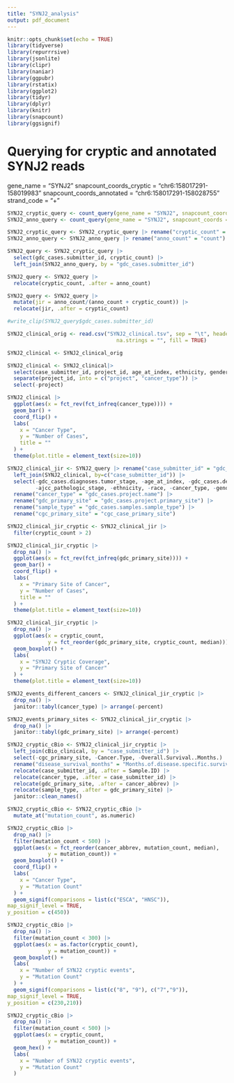 ```yaml
---
title: "SYNJ2_analysis"
output: pdf_document
---
```


```r
knitr::opts_chunk$set(echo = TRUE)
library(tidyverse)
library(repurrrsive)
library(jsonlite)
library(clipr)
library(naniar)
library(ggpubr)
library(rstatix)
library(ggplot2)
library(tidyr)
library(dplyr)
library(knitr)
library(snapcount)
library(ggsignif)
```

# Querying for cryptic and annotated SYNJ2 reads

gene_name = "SYNJ2" 
snapcount_coords_cryptic = "chr6:158017291-158019983"
snapcount_coords_annotated = "chr6:158017291-158028755"
strand_code = "+"

```r
SYNJ2_cryptic_query <- count_query(gene_name = "SYNJ2", snapcount_coords = "chr6:158017291-158019983", strand_code = "+")
SYNJ2_anno_query <- count_query(gene_name = "SYNJ2", snapcount_coords = "chr6:158017291-158028755", strand_code = "+")
```

```r

SYNJ2_cryptic_query <- SYNJ2_cryptic_query |> rename("cryptic_count" = "count")
SYNJ2_anno_query <- SYNJ2_anno_query |> rename("anno_count" = "count")

SYNJ2_query <- SYNJ2_cryptic_query |> 
  select(gdc_cases.submitter_id, cryptic_count) |> 
  left_join(SYNJ2_anno_query, by = "gdc_cases.submitter_id")

SYNJ2_query <- SYNJ2_query |> 
  relocate(cryptic_count, .after = anno_count)

SYNJ2_query <- SYNJ2_query |> 
  mutate(jir = anno_count/(anno_count + cryptic_count)) |> 
  relocate(jir, .after = cryptic_count)

#write_clip(SYNJ2_query$gdc_cases.submitter_id)
```

```r
SYNJ2_clinical_orig <- read.csv("SYNJ2_clinical.tsv", sep = "\t", header = TRUE,
                                   na.strings = "", fill = TRUE)

SYNJ2_clinical <- SYNJ2_clinical_orig

SYNJ2_clinical <- SYNJ2_clinical|> 
  select(case_submitter_id, project_id, age_at_index, ethnicity, gender, race, ajcc_pathologic_stage) |> 
  separate(project_id, into = c("project", "cancer_type")) |> 
  select(-project)
```

```r

SYNJ2_clinical |> 
  ggplot(aes(x = fct_rev(fct_infreq(cancer_type)))) +
  geom_bar() +
  coord_flip() +
  labs(
    x = "Cancer Type",
    y = "Number of Cases",
    title = ""
  ) +
  theme(plot.title = element_text(size=10))
```

```r

SYNJ2_clinical_jir <- SYNJ2_query |> rename("case_submitter_id" = "gdc_cases.submitter_id") |> 
  left_join(SYNJ2_clinical, by=c("case_submitter_id")) |> 
  select(-gdc_cases.diagnoses.tumor_stage, -age_at_index, -gdc_cases.demographic.gender, 
         -ajcc_pathologic_stage, -ethnicity, -race, -cancer_type, -gender) |> 
  rename("cancer_type" = "gdc_cases.project.name") |> 
  rename("gdc_primary_site" = "gdc_cases.project.primary_site") |> 
  rename("sample_type" = "gdc_cases.samples.sample_type") |> 
  rename("cgc_primary_site" = "cgc_case_primary_site")

SYNJ2_clinical_jir_cryptic <- SYNJ2_clinical_jir |> 
  filter(cryptic_count > 2) 
```

```r

SYNJ2_clinical_jir_cryptic |> 
  drop_na() |> 
  ggplot(aes(x = fct_rev(fct_infreq(gdc_primary_site)))) +
  geom_bar() +
  coord_flip() +
  labs(
    x = "Primary Site of Cancer",
    y = "Number of Cases",
    title = ""
  ) +
  theme(plot.title = element_text(size=10))
```

```r

SYNJ2_clinical_jir_cryptic |> 
  drop_na() |> 
  ggplot(aes(x = cryptic_count,
             y = fct_reorder(gdc_primary_site, cryptic_count, median))) +
  geom_boxplot() +
  labs(
    x = "SYNJ2 Cryptic Coverage",
    y = "Primary Site of Cancer"
  ) +
  theme(plot.title = element_text(size=10))
```

```r

SYNJ2_events_different_cancers <- SYNJ2_clinical_jir_cryptic |> 
  drop_na() |> 
  janitor::tabyl(cancer_type) |> arrange(-percent)
```

```r

SYNJ2_events_primary_sites <- SYNJ2_clinical_jir_cryptic |> 
  drop_na() |> 
  janitor::tabyl(gdc_primary_site) |> arrange(-percent)
```

```r

SYNJ2_cryptic_cBio <- SYNJ2_clinical_jir_cryptic |> 
  left_join(cBio_clinical, by = "case_submitter_id") |> 
  select(-cgc_primary_site, -Cancer.Type, -Overall.Survival..Months.) |>
  rename("disease_survival_months" = "Months.of.disease.specific.survival") |> 
  relocate(case_submitter_id, .after = Sample.ID) |> 
  relocate(cancer_type, .after = case_submitter_id) |> 
  relocate(gdc_primary_site, .after = cancer_abbrev) |> 
  relocate(sample_type, .after = gdc_primary_site) |> 
  janitor::clean_names()
```

```r

SYNJ2_cryptic_cBio <- SYNJ2_cryptic_cBio |> 
  mutate_at("mutation_count", as.numeric)

SYNJ2_cryptic_cBio |> 
  drop_na() |> 
  filter(mutation_count < 500) |> 
  ggplot(aes(x = fct_reorder(cancer_abbrev, mutation_count, median),
             y = mutation_count)) +
  geom_boxplot() +
  coord_flip() +
  labs(
    x = "Cancer Type",
    y = "Mutation Count"
  ) +
  geom_signif(comparisons = list(c("ESCA", "HNSC")),
map_signif_level = TRUE,
y_position = c(450))
```

```r

SYNJ2_cryptic_cBio |> 
  drop_na() |> 
  filter(mutation_count < 300) |> 
  ggplot(aes(x = as.factor(cryptic_count),
             y = mutation_count)) +
  geom_boxplot() +
  labs(
    x = "Number of SYNJ2 cryptic events",
    y = "Mutation Count"
  ) + 
  geom_signif(comparisons = list(c("8", "9"), c("7","9")),
map_signif_level = TRUE,
y_position = c(230,210))

SYNJ2_cryptic_cBio |> 
  drop_na() |> 
  filter(mutation_count < 500) |> 
  ggplot(aes(x = cryptic_count, 
             y = mutation_count)) +
  geom_hex() +
  labs(
    x = "Number of SYNJ2 cryptic events",
    y = "Mutation Count"
  )
```

